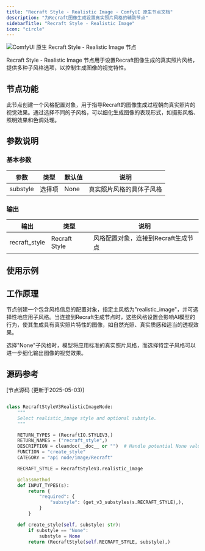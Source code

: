 ```yaml
---
title: "Recraft Style - Realistic Image - ComfyUI 原生节点文档"
description: "为Recraft图像生成设置真实照片风格的辅助节点"
sidebarTitle: "Recraft Style - Realistic Image"
icon: "circle"
---
```


![ComfyUI 原生 Recraft Style - Realistic Image 节点](/images/built-in-nodes/api_nodes/recraft/recraft-style-realistic-image.jpg)

Recraft Style - Realistic Image 节点用于设置Recraft图像生成的真实照片风格，提供多种子风格选项，以控制生成图像的视觉特性。

## 节点功能

此节点创建一个风格配置对象，用于指导Recraft的图像生成过程朝向真实照片的视觉效果。通过选择不同的子风格，可以细化生成图像的表现形式，如摄影风格、照明效果和色调处理。

## 参数说明

### 基本参数

| 参数 | 类型 | 默认值 | 说明 |
|-----|-----|-------|------|
| substyle | 选择项 | None | 真实照片风格的具体子风格 |

### 输出

| 输出 | 类型 | 说明 |
|-----|-----|------|
| recraft_style | Recraft Style | 风格配置对象，连接到Recraft生成节点 |

## 使用示例



## 工作原理

节点创建一个包含风格信息的配置对象，指定主风格为"realistic_image"，并可选择性地应用子风格。当连接到Recraft生成节点时，这些风格设置会影响AI模型的行为，使其生成具有真实照片特性的图像，如自然光照、真实质感和适当的透视效果。

选择"None"子风格时，模型将应用标准的真实照片风格，而选择特定子风格可以进一步细化输出图像的视觉效果。

## 源码参考

[节点源码 (更新于2025-05-03)] 

```python

class RecraftStyleV3RealisticImageNode:
    """
    Select realistic_image style and optional substyle.
    """

    RETURN_TYPES = (RecraftIO.STYLEV3,)
    RETURN_NAMES = ("recraft_style",)
    DESCRIPTION = cleandoc(__doc__ or "")  # Handle potential None value
    FUNCTION = "create_style"
    CATEGORY = "api node/image/Recraft"

    RECRAFT_STYLE = RecraftStyleV3.realistic_image

    @classmethod
    def INPUT_TYPES(s):
        return {
            "required": {
                "substyle": (get_v3_substyles(s.RECRAFT_STYLE),),
            }
        }

    def create_style(self, substyle: str):
        if substyle == "None":
            substyle = None
        return (RecraftStyle(self.RECRAFT_STYLE, substyle),)

```
